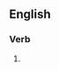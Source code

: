 ==English==

===Verb===
{{head|en|verb form}}

# {{present participle of|euthanatise|lang=en|nocat=1}}